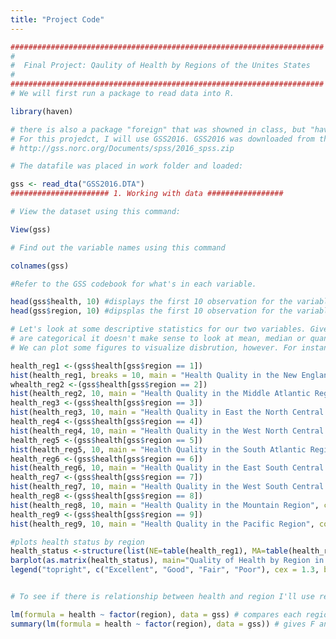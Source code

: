 ```yaml
---
title: "Project Code"
---
```

```r
######################################################################
#
#  Final Project: Qaulity of Health by Regions of the Unites States
#
######################################################################
# We will first run a package to read data into R.

library(haven)

# there is also a package "foreign" that was showned in class, but "haven" works better. 
# For this projedct, I will use GSS2016. GSS2016 was downloaded from this link:
# http://gss.norc.org/Documents/spss/2016_spss.zip

# The datafile was placed in work folder and loaded:

gss <- read_dta("GSS2016.DTA")
###################### 1. Working with data #################

# View the dataset using this command:

View(gss)

# Find out the variable names using this command

colnames(gss)

#Refer to the GSS codebook for what's in each variable.

head(gss$health, 10) #displays the first 10 observation for the variable health
head(gss$region, 10) #dipsplas the first 10 observation for the variable region.

# Let's look at some descriptive statistics for our two variables. Given that both
# are categorical it doesn't make sense to look at mean, median or quantiles.
# We can plot some figures to visualize disbrution, however. For instant histograms. 

health_reg1 <-(gss$health[gss$region == 1]) 
hist(health_reg1, breaks = 10, main = "Health Quality in the New England Region", col = "Wheat", ylab = "Frequency", xlab = "Quality of Health with 1 = Excellen and 4 = Poor") # distrtibution of health for people in region 1
whealth_reg2 <-(gss$health[gss$region == 2]) 
hist(health_reg2, 10, main = "Health Quality in the Middle Atlantic Region", col = "wheat", ylab = "Frequency", xlab = "Quality of Health with 1 = Excellen and 4 = Poor", cex.lab = 1,5, cex.main = 1.4) # distrtibution of health for people in region 2
health_reg3 <-(gss$health[gss$region == 3]) 
hist(health_reg3, 10, main = "Health Quality in East the North Central Region", col = "wheat", ylab = "Frequency", xlab = "Quality of Health with 1 = Excellen and 4 = Poor", cex.lab = 1,5, cex.main = 1.4) # distrtibution of health for people in region 3
health_reg4 <-(gss$health[gss$region == 4]) 
hist(health_reg4, 10, main = "Health Quality in the West North Central Region", col = "wheat", ylab = "Frequency", xlab = "Quality of Health with 1 = Excellen and 4 = Poor", cex.lab = 1,5, cex.main = 1.4) # distrtibution of health for people in region 4
health_reg5 <-(gss$health[gss$region == 5])
hist(health_reg5, 10, main = "Health Quality in the South Atlantic Region", col = "wheat", ylab = "Frequency", xlab = "Quality of Health with 1 = Excellen and 4 = Poor", cex.lab = 1,5, cex.main = 1.4) # distrtibution of health for people in region 5
health_reg6 <-(gss$health[gss$region == 6]) 
hist(health_reg6, 10, main = "Health Quality in the East South Central Region", col = "wheat", ylab = "Frequency", xlab = "Quality of Health with 1 = Excellen and 4 = Poor", cex.lab = 1,5, cex.main = 1.4) # distrtibution of health for people in region 6
health_reg7 <-(gss$health[gss$region == 7]) 
hist(health_reg7, 10, main = "Health Quality in the West South Central Region", col = "wheat", ylab = "Frequency", xlab = "Quality of Health with 1 = Excellen and 4 = Poor", cex.lab = 1,5, cex.main = 1.4) # distrtibution of health for people in region 7
health_reg8 <-(gss$health[gss$region == 8]) 
hist(health_reg8, 10, main = "Health Quality in the Mountain Region", col = "wheat", ylab = "Frequency", xlab = "Quality of Health with 1 = Excellen and 4 = Poor", cex.lab = 1,5, cex.main = 1.4) # distrtibution of health for people in region 8
health_reg9 <-(gss$health[gss$region == 9]) 
hist(health_reg9, 10, main = "Health Quality in the Pacific Region", col = "wheat", ylab = "Frequency", xlab = "Quality of Health with 1 = Excellen and 4 = Poor", cex.lab = 1,5, cex.main = 1.4) # distrtibution of health for people in region 9

#plots health status by region
health_status <-structure(list(NE=table(health_reg1), MA=table(health_reg2), EN=table(health_reg3), WN=table(health_reg4), SA=table(health_reg5), ES=table(health_reg6), WS=table(health_reg7), MO=table(health_reg8), PA=table(health_reg9)), .Names=c("New England", "Middle Atlantic", "E. Nor. Central", "W. Nor. Central", "South Atlantic", "E. Sou. Central", "W. Sou. Central", "Mountain", "Pacific"), class="data.frame", row.names=c("Excellent", "Good", "Fair", "Poor"))
barplot(as.matrix(health_status), main="Quality of Health by Region in the U.S.", ylab = "Number of People", xlab = "Regions in the U.S.", cex.lab = 1.5, cex.main = 1.4, beside=TRUE, col = c("dodgerblue", "pink", "yellow", "purple" ))
legend("topright", c("Excellent", "Good", "Fair", "Poor"), cex = 1.3, bty = "n", fill = c("dodgerblue", "pink"))


# To see if there is relationship between health and region I'll use regression.

lm(formula = health ~ factor(region), data = gss) # compares each region base on the health of the average person in the region
summary(lm(formula = health ~ factor(region), data = gss)) # gives F and P statistics


```
